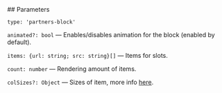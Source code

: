 

<Meta of={PartnersStories} />
<StoryTemplate>
## Parameters

`type: 'partners-block'`

`animated?: bool` — Enables/disables animation for the block (enabled by default).

`items: {url: string; src: string}[]` — Items for slots.

`count: number` — Rendering amount of items.

`colSizes?: Object` — Sizes of item, more info [here](?path=/docs/documentation-types--docs#colsizes).


</StoryTemplate>

